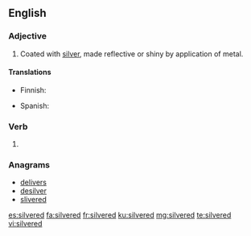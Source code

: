 ==English==

===Adjective===
{{en-adj}}

# Coated with [[silver]], made reflective or shiny by application of metal.

====Translations====
{{trans-top|coated with silver}}
* Finnish: {{t|fi|hopeoitu}}
{{trans-mid}}
* Spanish: {{t+|es|plateado}}
{{trans-bottom}}

===Verb===
{{head|en|verb form}}

# {{en-past of|silver}}

===Anagrams===
* [[delivers#English|delivers]]
* [[desilver#English|desilver]]
* [[slivered#English|slivered]]

[[es:silvered]]
[[fa:silvered]]
[[fr:silvered]]
[[ku:silvered]]
[[mg:silvered]]
[[te:silvered]]
[[vi:silvered]]